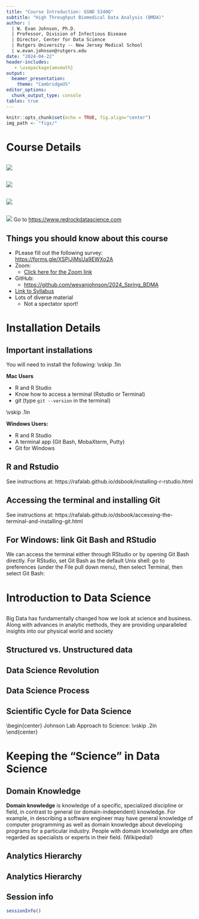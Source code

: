 ```yaml
---
title: "Course Introduction: GSND 5340Q"
subtitle: "High Throughput Biomedical Data Analysis (BMDA)"
author: | 
  | W. Evan Johnson, Ph.D.
  | Professor, Division of Infectious Disease
  | Director, Center for Data Science
  | Rutgers University -- New Jersey Medical School
  | w.evan.johnson@rutgers.edu
date: "2024-04-22"
header-includes:
   - \usepackage{amsmath}
output: 
  beamer_presentation:
    theme: "CambridgeUS"
editor_options: 
  chunk_output_type: console
tables: true
---
```


```r
knitr::opts_chunk$set(echo = TRUE, fig.align="center")
img_path <- "figs/"
```

# Course Details

## 
\begin{center}
{\Huge\bf Introductions!}
\end{center}

## 

![](figs/rutgers_utah.png)

## 

![](figs/so_utah_1.png)

## 

![](figs/red_rock.png)

## 

![](figs/so_utah_2.png)
Go to [https://www.redrockdatascience.com](https://www.redrockdatascience.com)


## Things you should know about this course

* PLease fill out the following survey: [https://forms.gle/XSPjJjMsUa9EWXo2A](https://forms.gle/XSPjJjMsUa9EWXo2A)
* Zoom: 
    + [Click here for the Zoom link](https://rutgers.zoom.us/j/91292744505?pwd=L1RCWHBkQXdZTkQ5T0g4SWpIYXJIdz09)
* GitHub:
    + [https://github.com/wevanjohnson/2024_Spring_BDMA](https://github.com/wevanjohnson/2024_Spring_BDMA)
* [Link to Syllabus](https://github.com/wevanjohnson/2024_Spring_BDMA/blob/main/BiomedicalDataScience_Syllabus.docx)
* Lots of diverse material
    + Not a spectator sport!

# Installation Details

## Important installations
You will need to install the following: \vskip .1in

**Mac Users**

* R and R Studio
* Know how to access a terminal (Rstudio or Terminal)
* git (type `git --version` in the terminal)

\vskip .1in
	
**Windows Users:**

* R and R Studio
* A terminal app (Git Bash, MobaXterm, Putty)
* Git for Windows

## R and Rstudio

See instructions at: https://rafalab.github.io/dsbook/installing-r-rstudio.html

## Accessing the terminal and installing Git

See instructions at: https://rafalab.github.io/dsbook/accessing-the-terminal-and-installing-git.html

## For Windows: link Git Bash and RStudio

We can access the terminal either through RStudio or by opening Git Bash directly. For RStudio, set Git Bash as the default Unix shell: go to preferences (under the File pull down menu), then select Terminal, then select Git Bash:
\begin{center}
\includegraphics[height=2.5 in]{figs/VirtualBox_Windows-7-Enterprise_23_03_2018_09_38_00.png}
\end{center}

# Introduction to Data Science 

##

\begin{center}
\includegraphics[width=4.5in]{figs/bigdata.png}
\end{center}

Big Data has fundamentally changed how we look at science and business. Along with advances in analytic methods, they are providing unparalleled insights into our physical world and society

## Structured vs. Unstructured data
\includegraphics[width=4.75in]{figs/data_collage.png}

## Data Science Revolution
\begin{columns}
	\begin{column}{0.5\textwidth}
	\includegraphics[width=2.5in]{figs/ds_venn.png}
	\end{column}
	
	\begin{column}{0.5\textwidth}
{
	\begin{itemize}
	\item Few have all the skills	
	\item Flexibility in area (business, strategy, health care) and conditions
	\item Data science makes companies and data better! 
	\end{itemize}
}
	\end{column}
\end{columns}

##
\begin{center}
	\includegraphics[width=3.5in]{figs/modds.png}	
\end{center}

## Data Science Process
\includegraphics[width=4.75in]{figs/dsprocess.png}	

## Scientific Cycle for Data Science
\begin{center}
Johnson Lab Approach to Science:
\vskip .2in
	\includegraphics[width=4.75in]{figs/ds_model.png}	
\end{center}

# Keeping the "Science" in Data Science

## Domain Knowledge

**Domain knowledge** is knowledge of a specific, specialized discipline or field, in contrast to general (or domain-independent) knowledge. For example, in describing a software engineer may have general knowledge of computer programming as well as domain knowledge about developing programs for a particular industry. People with domain knowledge are often regarded as specialists or experts in their field. (Wikipedia!)

## Analytics Hierarchy
\begin{center}		
	\includegraphics[height=3in]{figs/dataflow1}
\end{center}

## Analytics Hierarchy
\begin{center}		
	\includegraphics[height=3in]{figs/dataflow2}
\end{center}

## Session info
\tiny
```r
sessionInfo()
```

